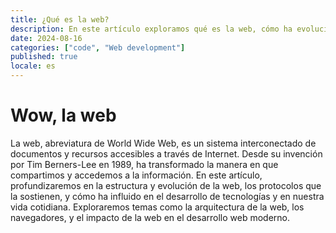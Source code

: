 ```yaml
---
title: ¿Qué es la web?
description: En este artículo exploramos qué es la web, cómo ha evolucionado a lo largo de los años y cuál es su impacto en el desarrollo de tecnologías y en nuestra vida diaria. Aprende sobre los conceptos básicos, la estructura de la web y su importancia en el contexto actual.
date: 2024-08-16
categories: ["code", "Web development"]
published: true
locale: es
---
```


# Wow, la web

La web, abreviatura de World Wide Web, es un sistema interconectado de documentos y recursos accesibles a través de Internet. Desde su invención por Tim Berners-Lee en 1989, ha transformado la manera en que compartimos y accedemos a la información. En este artículo, profundizaremos en la estructura y evolución de la web, los protocolos que la sostienen, y cómo ha influido en el desarrollo de tecnologías y en nuestra vida cotidiana. Exploraremos temas como la arquitectura de la web, los navegadores, y el impacto de la web en el desarrollo web moderno.
